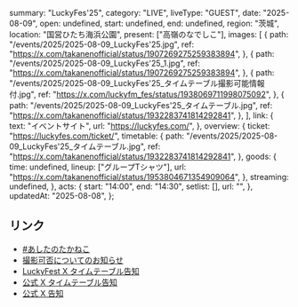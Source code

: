   summary: "LuckyFes'25",
  category: "LIVE",
  liveType: "GUEST",
  date: "2025-08-09",
  open: undefined,
  start: undefined,
  end: undefined,
  region: "茨城",
  location: "国営ひたち海浜公園",
  present: ["高嶺のなでしこ"],
  images: [
    {
      path: "/events/2025/2025-08-09_LuckyFes'25.jpg",
      ref: "https://x.com/takanenofficial/status/1907269275259383894",
    },
    {
      path: "/events/2025/2025-08-09_LuckyFes'25_1.jpg",
      ref: "https://x.com/takanenofficial/status/1907269275259383894",
    },
    {
      path: "/events/2025/2025-08-09_LuckyFes'25_タイムテーブル撮影可能情報付.jpg",
      ref: "https://x.com/luckyfm_fes/status/1938069711998075092",
    },
    {
      path: "/events/2025/2025-08-09_LuckyFes'25_タイムテーブル.jpg",
      ref: "https://x.com/takanenofficial/status/1932283741814292841",
    },
  ],
  link: {
    text: "イベントサイト",
    url: "https://luckyfes.com/",
  },
  overview: {
    ticket: "https://luckyfes.com/ticket/",
    timetable: {
      path: "/events/2025/2025-08-09_LuckyFes'25_タイムテーブル.jpg",
      ref: "https://x.com/takanenofficial/status/1932283741814292841",
    },
    goods: {
      time: undefined,
      lineup: ["グループTシャツ"],
      url: "https://x.com/takanenofficial/status/1953804671354909064",
    },
    streaming: undefined,
  },
  acts: {
    start: "14:00",
    end: "14:30",
    setlist: [],
    url: "",
  },
  updatedAt: "2025-08-08",
};

## リンク

- [#あしたのたかねこ](https://x.com/takanenofficial/status/1953811383990231415)
- [撮影可否についてのお知らせ](https://x.com/luckyfm_fes/status/1938069711998075092)
- [LuckyFest X タイムテーブル告知](https://x.com/luckyfm_fes/status/1932271509390696789)
- [公式 X タイムテーブル告知](https://x.com/takanenofficial/status/1932283741814292841)
- [公式 X 告知](https://x.com/takanenofficial/status/1907269275259383894)
